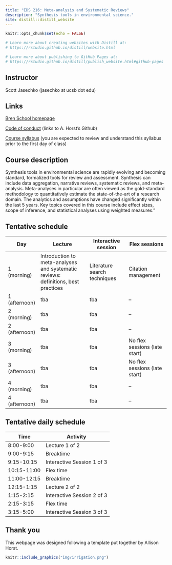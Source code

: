 ```yaml
---
title: "EDS 216: Meta-analysis and Systematic Reviews"
description: "Synthesis tools in environmental science."
site: distill::distill_website
---
```


```r
knitr::opts_chunk$set(echo = FALSE)

# Learn more about creating websites with Distill at:
# https://rstudio.github.io/distill/website.html

# Learn more about publishing to GitHub Pages at:
# https://rstudio.github.io/distill/publish_website.html#github-pages

```

## Instructor
Scott Jasechko (jasechko at ucsb dot edu)

## Links
[Bren School homepage](https://bren.ucsb.edu/masters-programs/master-environmental-data-science)

[Code of conduct](https://allisonhorst.github.io/EDS_212_essential-math/code_of_conduct.html) (links to A. Horst's Github)

[Course syllabus](ssw) (you are expected to review and understand this syllabus prior to the first day of class)

## Course description
Synthesis tools in environmental science are rapidly evolving and becoming standard, formalized tools for review and assessment. Synthesis can include data aggregation, narrative reviews, systematic reviews, and meta-analysis. Meta-analyses in particular are often viewed as the gold-standard methodology to quantitatively estimate the state-of-the-art of a research domain. The analytics and assumptions have changed significantly within the last 5 years. Key topics covered in this course include effect sizes, scope of inference, and statistical analyses using weighted measures."

## Tentative schedule
| Day  | Lecture | Interactive session | Flex sessions |
|------|----------------|------------|------------|
| 1 (morning)    | Introduction to meta-analyses and systematic reviews: definitions, best practices | Literature search techniques | Citation management
| 1 (afternoon)  | tba         | tba     | -- |
| 2 (morning)    | tba         | tba     | -- |
| 2 (afternoon)  | tba         | tba     | -- |
| 3 (morning)    | tba         | tba     | No flex sessions (late start) |
| 3 (afternoon)  | tba         | tba     | No flex sessions (late start) |
| 4 (morning)    | tba         | tba     | -- |
| 4 (afternoon)  | tba         | tba     | -- |

## Tentative daily schedule
| Time  | Activity |
|------|----------------|
| 8:00-9:00   | Lecture 1 of 2 |
| 9:00-9:15  | Breaktime         | tba     | -- |
| 9:15-10:15    | Interactive Session 1 of 3   | tba     | -- |
| 10:15-11:00  | Flex time       | tba     | -- |
| 11:00-12:15    | Breaktime     | tba     | No flex sessions (late start) |
| 12:15-1:15  | Lecture 2 of 2        | tba     | No flex sessions (late start) |
| 1:15-2:15    | Interactive Session 2 of 3       | tba     | -- |
| 2:15-3:15  | Flex time         | tba     | -- |
| 3:15-5:00  | Interactive Session 3 of 3         | tba     | -- |

## Thank you
This webpage was designed following a template put together by Allison Horst.


```r
knitr::include_graphics("img/irrigation.png")
```
